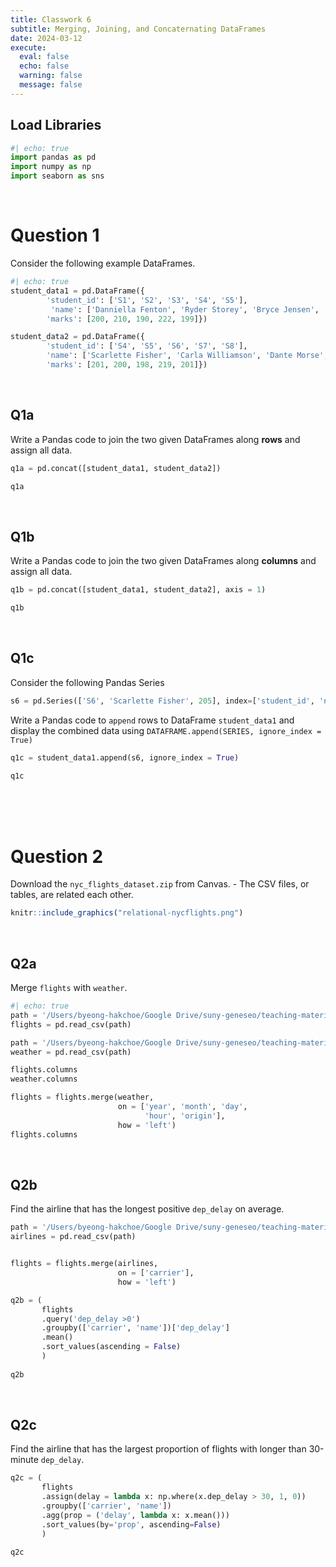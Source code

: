 ```yaml
---
title: Classwork 6
subtitle: Merging, Joining, and Concaternating DataFrames
date: 2024-03-12
execute: 
  eval: false
  echo: false
  warning: false
  message: false
---
```


## Load Libraries

```python
#| echo: true
import pandas as pd
import numpy as np
import seaborn as sns
```

<br>

# Question 1


Consider the following example DataFrames.
```python
#| echo: true
student_data1 = pd.DataFrame({
        'student_id': ['S1', 'S2', 'S3', 'S4', 'S5'],
         'name': ['Danniella Fenton', 'Ryder Storey', 'Bryce Jensen', 'Ed Bernal', 'Kwame Morin'], 
        'marks': [200, 210, 190, 222, 199]})

student_data2 = pd.DataFrame({
        'student_id': ['S4', 'S5', 'S6', 'S7', 'S8'],
        'name': ['Scarlette Fisher', 'Carla Williamson', 'Dante Morse', 'Kaiser William', 'Madeeha Preston'], 
        'marks': [201, 200, 198, 219, 201]})
```

<br>

## Q1a
Write a Pandas code to join the two given DataFrames along **rows** and assign all data.

```python
q1a = pd.concat([student_data1, student_data2])

q1a
```

<br>


## Q1b
Write a Pandas code to join the two given DataFrames along **columns** and assign all data.


```python
q1b = pd.concat([student_data1, student_data2], axis = 1)

q1b
```

<br>

## Q1c
Consider the following Pandas Series
```python
s6 = pd.Series(['S6', 'Scarlette Fisher', 205], index=['student_id', 'name', 'marks'])

```


Write a Pandas code to `append` rows to DataFrame `student_data1` and display the combined data using
`DATAFRAME.append(SERIES, ignore_index = True)`

```python
q1c = student_data1.append(s6, ignore_index = True)

q1c
```




<br><br><br>

# Question 2

Download the `nyc_flights_dataset.zip` from Canvas.
- The CSV files, or tables, are related each other.

```r
knitr::include_graphics("relational-nycflights.png")
```

<br>

## Q2a

Merge `flights` with `weather`.

```python
#| echo: true
path = '/Users/byeong-hakchoe/Google Drive/suny-geneseo/teaching-materials/lecture-data/flights.csv'
flights = pd.read_csv(path)

path = '/Users/byeong-hakchoe/Google Drive/suny-geneseo/teaching-materials/lecture-data/weather.csv'
weather = pd.read_csv(path)

flights.columns
weather.columns

flights = flights.merge(weather,
                        on = ['year', 'month', 'day', 
                              'hour', 'origin'],
                        how = 'left')
flights.columns
```

<br>

## Q2b

Find the airline that has the longest positive `dep_delay` on average.

```python
path = '/Users/byeong-hakchoe/Google Drive/suny-geneseo/teaching-materials/lecture-data/airlines.csv'
airlines = pd.read_csv(path)


flights = flights.merge(airlines,
                        on = ['carrier'],
                        how = 'left')

q2b = (
       flights
       .query('dep_delay >0')
       .groupby(['carrier', 'name'])['dep_delay']
       .mean()
       .sort_values(ascending = False)
       )
       
q2b
```

<br>

## Q2c

Find the airline that has the largest proportion of flights with longer than 30-minute `dep_delay`.

```python

q2c = (
       flights
       .assign(delay = lambda x: np.where(x.dep_delay > 30, 1, 0))
       .groupby(['carrier', 'name'])
       .agg(prop = ('delay', lambda x: x.mean()))
       .sort_values(by='prop', ascending=False)
       )

q2c
```

